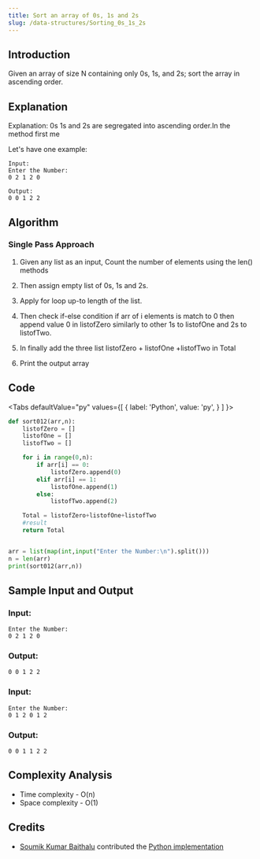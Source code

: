 ```yaml
---
title: Sort an array of 0s, 1s and 2s 
slug: /data-structures/Sorting_0s_1s_2s
---
```


## Introduction

Given an array of size N containing only 0s, 1s, and 2s; sort the array in ascending order.

## Explanation

Explanation:
0s 1s and 2s are segregated into ascending order.In the method first me 

Let's have one example: 
```
Input: 
Enter the Number:
0 2 1 2 0

Output:
0 0 1 2 2

```

## Algorithm

### Single Pass Approach

1. Given any list as an input, Count the number of elements using the len() methods 

2. Then assign empty list of 0s, 1s and 2s. 

3. Apply for loop up-to length of the list.

4. Then check if-else condition  if arr of i elements is match to 0 then append value 0 
  in listofZero similarly to other 1s to listofOne and 2s to listofTwo.  

5. In finally add the three list listofZero + listofOne +listofTwo  in Total

6. Print the output array

## Code


<Tabs
  defaultValue="py"
  values={[
    { label: 'Python', value: 'py', }
  ]
}>


<TabItem value="py">

```py
def sort012(arr,n):
    listofZero = []
    listofOne = []
    listofTwo = []

    for i in range(0,n):
        if arr[i] == 0:
            listofZero.append(0)
        elif arr[i] == 1:
            listofOne.append(1)
        else:
            listofTwo.append(2)

    Total = listofZero+listofOne+listofTwo
    #result 
    return Total 


arr = list(map(int,input("Enter the Number:\n").split()))
n = len(arr)
print(sort012(arr,n))

```

</TabItem>
</Tabs>

## Sample Input and Output

### Input:

```
Enter the Number:
0 2 1 2 0

```

### Output:

```
0 0 1 2 2

```

### Input:

```
Enter the Number:
0 1 2 0 1 2

```

### Output:

```
0 0 1 1 2 2

```

## Complexity Analysis

- Time  complexity - O(n)
- Space complexity - O(1)

## Credits

- [Soumik Kumar Baithalu](https://github.com/soumik2012) contributed the [Python implementation](https://github.com/TesseractCoding/NeoAlgo/blob/master/Python/cp/Sort_An_Arrayof0s1sand2s.py)